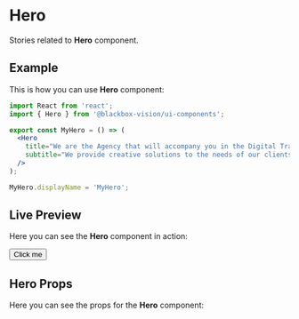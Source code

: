 

<Meta title="UI Components/Hero" component={Hero} />

# Hero

Stories related to **Hero** component.

## Example

This is how you can use **Hero** component:

```jsx
import React from 'react';
import { Hero } from '@blackbox-vision/ui-components';

export const MyHero = () => (
  <Hero
    title="We are the Agency that will accompany you in the Digital Transformation of your Company"
    subtitle="We provide creative solutions to the needs of our clients"
  />
);

MyHero.displayName = 'MyHero';
```

## Live Preview

Here you can see the **Hero** component in action:

<Preview withSource="none">
  <Story name="Get started" decorators={[withKnobs, addThemeProvider(lightTheme)]}>
    <Hero
      title={text(
        'Title',
        'We are the Agency that will accompany you in the Digital Transformation of your Company'
      )}
      subtitle={text(
        'Subtitle',
        'We provide creative solutions to the needs of our clients'
      )}
      clip={select(
        'clip',
        { none: 'none', left: 'left', center: 'center', right: 'right' },
        'left'
      )}
    >
      <Button
        color="secondary"
        variant="outlined"
        style={{ borderRadius: 50, width: 130 }}
      >
        Click me
      </Button>
    </Hero>
  </Story>
</Preview>

## Hero Props

Here you can see the props for the **Hero** component:

<Props of={Hero} />
